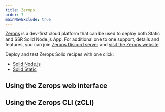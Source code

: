 ```yaml
---
title: Zerops
order: 7
mainNavExclude: true
---
```




[Zerops](https://zerops.io) is a dev-first cloud platform that can be used to deploy both Static and SSR Solid Node.js App. For additional one to one support, details and features, you can join [Zerops Discord server](https://discord.gg/xxzmJSDKPT) and [visit the Zerops website](https://zerops.io).

Deploy and test Zerops Solid recipes with one click: 
- [Solid Node.js](https://app.zerops.io/recipe/solidjs-nodejs) 
- [Solid Static](https://app.zerops.io/recipe/solidjs-static)

## Using the Zerops web interface



## Using the Zerops CLI (zCLI)
